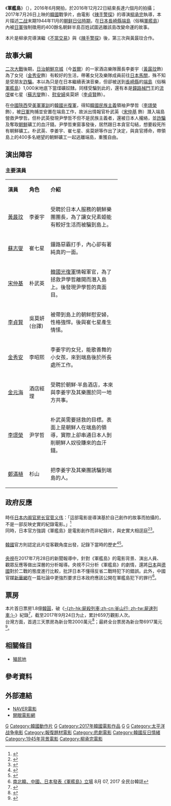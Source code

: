 {{Infobox Film
|片名          = 軍艦島
|電影原名  = {{lang|ko|군함도|The.Battleship.Islanyd}}
|圖像          = [[File:The_Battleship_Island.jpg|260px]]
|圖像說明  = 
|導演         = [[柳承完|柳承完]]
|監製         = 
|製片         = 
|編劇         = 
|主演         = {{ubl|[[黃晸玟|黃晸玟]]|[[蘇志燮|蘇志燮]]|[[宋仲基|宋仲基]]|[[李貞賢|李貞賢]]}}
|分級         = 
|副標題     = 
|主題曲     = 
|片頭曲     = 
|片尾曲     = 
|配樂         =
|攝影         = 
|剪輯         = 
|製片商     = 
|發行商     = 
|上映日期 = {{flagicon|KOR}}2017年7月26日<br>{{flagicon|HK}}{{flagicon|MAC}}2017年8月10日<br>{{flagicon|SIN}}{{flagicon|MYS}}2017年8月17日<br>{{flagicon|TWN}}2017年8月18日
|票房      
|發行日期    =
|片長        = 132分鐘<br>150分鐘（導演剪輯版）
|產地        = {{KOR}}
|語言        = [[韓語|韓語]]、[[日語|日語]]
|官方網站    = 
|預算        = {{USD|2100萬}}
|票房        = {{USD|4,683萬}}<ref>[http://www.inmediahk.net/node/1051265 韓國電影《軍艦島》票房後勁不繼的原因] {{Wayback|url=http://www.inmediahk.net/node/1051265 |date=20171206005758 }}2017-08-09 香港獨立媒體網</ref>
|中國大陸片名= 
|香港片名    = 
|新馬片名    = 
|台灣片名    = 
|sarft_id    = <!-- 公映許可號碼 -->
|amg_id      = <!-- AMG（All Media Guide）ID -->
|imdb_id     = <!-- IMDB（互聯網電影數據庫）ID -->
}}
《'''軍艦島'''》（{{lang-ko|군함도}}），2016年6月開拍，於2016年12月22日結束長達六個月的拍攝；2017年7月26日上映的[[韓國|韓國]]戰爭片，由電影《[[Veteran|辣手警探]]》的導演[[柳承完|柳承完]]執導，本片描述[[二战|二战]]末期1944年11月的[[朝鲜日佔時期|朝鲜日佔時期]]，在[[日本|日本]][[長崎縣|長崎縣]][[端島|端島]]（俗稱[[軍艦島|軍艦島]]）內被[[日本軍|日軍]]強制徵用的400餘名朝鲜半島百姓試圖逃離該島改變命運的故事。

本片是柳承完導演繼《[[不當交易|不當交易]]》與《[[辣手警探|辣手警探]]》後，第三次與黃晸玟合作。

== 故事大綱 ==
[[二次大戰|二次大戰]]後期，[[日治朝鮮|日治朝鮮]][[漢城|京城]]（今[[首爾|首爾]]）的一家酒店樂隊團長李姜宇（[[黃晸玟|黃晸玟]]飾）為了女兒（[[金秀安|金秀安]]飾）有較好的生活，帶著女兒及樂隊成員前往[[日本|日本]][[馬關|馬關]]，殊不知是受朋友[[詐騙|詐騙]]。本以為只是在日本繼續表演音樂，但卻被送到[[長崎縣|長崎縣]]的[[端島|端島]]（俗稱[[軍艦島|軍艦島]]）1,000米地底下當煤礦奴隸。同樣受騙到此的，還有本是[[鐘路|鐘路]][[械鬥|械鬥]]王的[[流氓|流氓]]崔七星（[[蘇志燮|蘇志燮]]飾）、[[慰安婦|慰安婦]]吳莫妍（[[李貞賢|李貞賢]]飾）。

在[[中國|中國]][[陝西|陝西]]受[[美軍|美軍]][[軍訓|軍訓]]的[[韓國光復軍|韓國光復軍]]，得知[[韓國民族主義|韓國民族主義]]領袖尹學哲（[[李璟榮|李璟榮]]飾），被[[日軍|日軍]]拘捕並安置在端島工作，故派出情報官朴武英（[[宋仲基|宋仲基]] 飾）潛入端島營救尹學哲。但朴武英發現尹學哲不但不是民族主義者，還被日本人攏絡，並[[詐騙|詐騙]]及奪取[[朝鮮|朝鮮]]礦工的血汗錢。尹學哲東窗事發後，居然跟日本貪官勾結，想要殺死所有朝鮮礦工。朴武英、李姜宇、崔七星、吳莫妍等作出了決定，與貪官搏命，帶領島上的400多名絕望的朝鮮礦工一起逃離端島，重獲自由。

== 演出陣容 ==
=== 主要演員 ===
{| class="wikitable" width="70%" style="text-align:center"
|- style="background:lightskyblue; color:black" align=center
| width="15%" | '''演員''' 
| width="15%" | '''角色'''
| '''介紹''' 
|-
|[[黃晸玟|黃晸玟]] || 李姜宇 || align=left|受聘於日本人服務的朝鮮樂團團長，為了讓女兒素姫能有較好生活而被騙到島上。
|-
|[[蘇志燮|蘇志燮]] || 崔七星 || align=left|鐘路惡霸打手，內心卻有著純真的一面。
|-
|[[宋仲基|宋仲基]] || 朴武英 || align=left|[[韓國光復軍|韓國光復軍]]情報軍官，為了拯救尹學哲離開而潛入島上。後發現尹學哲的真面目。
|-
|[[李貞賢|李貞賢]] || 吳莫妍(台譯) || align=left|被帶到島上的朝鲜慰安婦，性格強悍。後與崔七星產生情愫。
|-
|[[金秀安|金秀安]]|| 李昭熙 || align=left|李姜宇的女兒，能歌善舞的小女孩，來到端島後於所長處所工作。
|-
|[[金元海|金元海]]|| 酒店經理 ||align=left|受聘於朝鮮·半島酒店，本來與李姜宇及其樂團於同一地方共事。
|-
|[[李璟榮|李璟榮]]|| 尹学哲 || align=left|朴武英需要拯救的目標。表面上是朝鮮人在端島的領導，實際上卻串通日本人剝削朝鮮人奴役賺來的血汗錢。
|-
|[[鄭滿植|鄭滿植]]|| 杉山 || align=left|把李姜宇及其樂團誘騙到端島的人。
|}

== 政府反應 ==
==={{JAP}}===
時任[[日本|日本]][[内阁官房长官|内阁官房长官]][[菅义伟|菅义伟]]：「這部電影是導演基於自己創作的故事而拍攝的，不是一部反映史實的紀錄電影。」<ref>{{Cite web |url=http://www.sankei.com/politics/news/170726/plt1707260030-n1.html |title=映画「軍艦島」に菅義偉官房長官「史実を反映した記録映画ではない」から「コメントしない」 |access-date=2017-08-05 |archive-url=https://web.archive.org/web/20170730025950/http://www.sankei.com/politics/news/170726/plt1707260030-n1.html |archive-date=2017-07-30 |dead-url=no }}</ref> <br />同時，日本官方強調《軍艦島》是電影創作而非紀錄片，與史實大相逕庭<ref>{{Cite web |url=https://www.j-cast.com/2017/07/31304704.html?p=all |title=韓国映画「軍艦島」異例の大ヒット　「記録映画の類ではない」はずだが... |access-date=2017-08-05 |archive-url=https://web.archive.org/web/20170806021356/https://www.j-cast.com/2017/07/31304704.html?p=all |archive-date=2017-08-06 |dead-url=no }}</ref><ref>{{Cite web |url=http://www.chosunonline.com/site/data/html_dir/2017/08/04/2017080401462.html |title=映画『軍艦島』、韓国の歴史学者はどう見たか |access-date=2017-08-05 |archive-url=https://web.archive.org/web/20170806060710/http://www.chosunonline.com/site/data/html_dir/2017/08/04/2017080401462.html |archive-date=2017-08-06 |dead-url=no }}</ref>。

==={{KOR}}===
[[韓國|韓國]]官方則認定此片從客觀角度出發，記錄下當時的歷史<ref>{{Cite web |url=http://news.chosun.com/site/data/html_dir/2017/08/05/2017080500372.html |title=뉴욕타임스, '군함도' 호평 "치유되지 않은 고통 생생" |access-date=2017-08-05 |archive-url=https://web.archive.org/web/20170805024858/http://news.chosun.com/site/data/html_dir/2017/08/05/2017080500372.html |archive-date=2017-08-05 |dead-url=no }}</ref><ref>{{Cite web |url=http://news.livedoor.com/article/detail/13399401/ |title=韓国の観客動員数記録を塗り替えた映画「軍艦島」、もう一つの“恥ずべき新記録”樹立 |access-date=2017-08-05 |archive-url=https://web.archive.org/web/20170806024307/http://news.livedoor.com/article/detail/13399401/ |archive-date=2017-08-06 |dead-url=no }}</ref>。

==={{CHN}}===
[[中国中央电视台|央視]]在2017年7月28日的新聞報導中，針對《軍艦島》的電影背景、演出人員、觀眾反應等做出深層的分析報導。央視不只分析《軍艦島》的劇情，還將[[日本|日本]]與[[德國|德國]]對於二戰的態度進行比較，批評日本不懂得反省二戰時犯下的錯誤。此外，中國官媒[[新華網|新華網]]在一篇社論中更強烈要求日本政府應該公開在軍艦島犯下的罪行<ref>[http://taiwanandkorea.blogspot.tw/2017/08/blog-post_81.html 南北韓、中國、日本發表《軍艦島》立場] {{Wayback|url=http://taiwanandkorea.blogspot.tw/2017/08/blog-post_81.html |date=20171205093126 }}8月 07, 2017 全民台韓誌</ref>。

==票房==
本片首日票房1.8億[[韓圓|韓圓]]，破《[[屍速列車|-{zh-hk:屍殺列車;zh-cn:釜山行; zh-tw:屍速列車;}-]]》紀錄<ref>{{Cite web |url=http://ent.ltn.com.tw/news/breakingnews/2144621 |title=宋仲基蘇志燮男神加持！《軍艦島》首日票房1.8億破《屍速》紀錄 - 自由娛樂 |access-date=2017-07-29 |archive-url=https://web.archive.org/web/20170729174856/http://ent.ltn.com.tw/news/breakingnews/2144621 |archive-date=2017-07-29 |dead-url=no }}</ref>，截至2017年9月24日为止，累計659万觀影人次。<br/>
台灣方面，首週三天票房為新台幣2000萬元<ref>{{cite news |author1=陳立妍 |title=軍艦島票房爆衝 4天賣2300萬 |url=http://ent.ltn.com.tw/news/paper/1129109 |accessdate=2018-12-13 |work=[[自由時報|自由時報]] |date=2017-08-23 |archive-url=https://web.archive.org/web/20181214113819/http://ent.ltn.com.tw/news/paper/1129109 |archive-date=2018-12-14 |dead-url=no }}</ref>；最終全台票房為新台幣6917萬元<ref name="tfi1750">{{cite web |title=全國電影票房2017年12/11-12/17統計資訊 |url=https://www.tfi.org.tw/Content/TFI/PublicInfo/全國電影票房2017年1211-1217統計資訊.pdf |website=[[國家電影中心|國家電影中心]] |date=2017-12-21 |access-date=2018-07-30 |archive-url=https://web.archive.org/web/20180628153147/https://www.tfi.org.tw/Content/TFI/PublicInfo/%E5%85%A8%E5%9C%8B%E9%9B%BB%E5%BD%B1%E7%A5%A8%E6%88%BF2017%E5%B9%B41211-1217%E7%B5%B1%E8%A8%88%E8%B3%87%E8%A8%8A.pdf |archive-date=2018-06-28 |dead-url=no }}</ref>。

== 相關條目 ==
* [[殖民地|殖民地]]

== 參考資料 ==
{{reflist}}

== 外部連結 ==
*[http://movie.naver.com/movie/bi/mi/basic.nhn?code=146506 NAVER電影] {{Wayback|url=http://movie.naver.com/movie/bi/mi/basic.nhn?code=146506 |date=20210423201000 }}{{ko}}
*[http://www.atmovies.com.tw/movie/fgko31320961/ 開眼電影網] {{Wayback|url=http://www.atmovies.com.tw/movie/fgko31320961/ |date=20200509015059 }}

{{電影台灣首播
|電視台= {{flagicon|Singapore}} 新加坡 [[新传媒8频道|新传媒8频道]]
|播放檔次= 周六影院 晚上10点30分 首播
|節目名稱= 军舰岛
|日期= 2020.05.09
}}

[[Category:韓國劇情片|G]]
[[Category:韓國動作片|Category:韓國動作片]]
[[Category:韓語電影|G]]
[[Category:2017年韓國電影作品|Category:2017年韓國電影作品]]
[[Category:朝鮮日治時期背景電影|G]]
[[Category:長崎縣背景電影|G]]
[[Category:太平洋战争电影|Category:太平洋战争电影]]
[[Category:報復題材電影|Category:報復題材電影]]
[[Category:悲劇電影|Category:悲劇電影]]
[[Category:韓國反日情緒|Category:韓國反日情緒]]
[[Category:1945年背景電影|Category:1945年背景電影]]
[[Category:柳承完電影|Category:柳承完電影]]